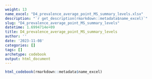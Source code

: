 ```yaml
---
weight: 13
name_excel: "D4_prevalence_average_point_MS_summary_levels.xlsx"
description: "`r get_description(rmarkdown::metadata$name_excel)`"
slug: "D4_prevalence_average_point_MS_summary_levels"
datetime: 1.6994714e+09
title: D4_prevalence_average_point_MS_summary_levels
author: ''
date: '2023-11-08'
categories: []
tags: []
archetype: codebook
output: html_document
---
```


```r
html_codebook(rmarkdown::metadata$name_excel)
```
